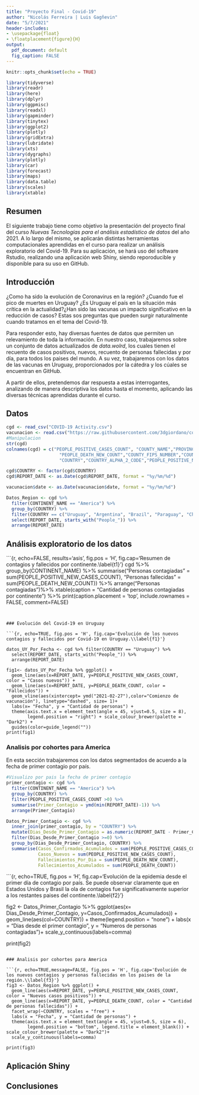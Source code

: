 ```yaml
---
title: "Proyecto Final - Covid-19"
author: "Nicolás Ferreira | Luis Gagñevin"
date: "5/7/2021"
header-includes: 
- \usepackage{float} 
- \floatplacement{figure}{H}
output:
  pdf_document: default
  fig_caption: FALSE
---
```




```r
knitr::opts_chunk$set(echo = TRUE)
```

```r
library(tidyverse)
library(readr)
library(here)
library(dplyr)
library(ggpmisc)
library(readxl)
library(gapminder)
library(tinytex)
library(ggplot2)
library(plotly)
library(gridExtra)
library(lubridate)
library(xts)
library(dygraphs)
library(plotly)
library(car)
library(forecast)
library(maps)
library(data.table)
library(scales)
library(xtable)
```

## Resumen

El siguiente trabajo tiene como objetivo la presentación del proyecto final del curso *Nuevas Tecnologías para el análisis estadístico de datos* del año 2021. A lo largo del mismo, se aplicarán distintas herramientas computacionales aprendidas en el curso para realizar un análisis exploratorio del Covid-19. Para su aplicación, se hará uso del software Rstudio, realizando una aplicación web Shiny, siendo reporoducible y disponible para su uso en GitHub.

## Introducción

¿Como ha sido la evolución de Coronavirus en la región? ¿Cuando fue el pico de muertes en Uruguay? ¿Es Uruguay el país en la situación más crítica en la actualidad?¿Han sido las vacunas un impacto significativo en la reducción de casos? Estas sos preguntas que pueden surgir naturalmente cuando tratamos en el tema del Covid-19.

Para responder esto, hay diversas fuentes de datos que permiten un relevamiento de toda la información. En nuestro caso, trabajaremos sobre un conjunto de datos actualizados de *data.wolrd*, los cuales tienen el recuento de casos positivos, nuevos, recuento de personas fallecidas y por día, para todos los paises del mundo. A su vez, trabajaremos con los datos de las vacunas en Uruguay, proporcionados por la cátedra y los cúales se encuentran en GitHub. 

A partir de ellos, pretendemos dar respuesta a estas interrogantes, analizando de manera descriptiva los datos hasta el momento, aplicando las diversas técnicas aprendidas durante el curso.

## Datos

```r
cgd <- read_csv("COVID-19 Activity.csv")
vacunacion <- read.csv("https://raw.githubusercontent.com/3dgiordano/covid-19-uy-vacc-data/main/data/Uruguay.csv")
#Manipulacion
str(cgd)
colnames(cgd) = c("PEOPLE_POSITIVE_CASES_COUNT", "COUNTY_NAME","PROVINCE_STATE_NAME","REPORT_DATE" ,"CONTINENT_NAME","DATA_SOURCE_NAME",
                    "PEOPLE_DEATH_NEW_COUNT","COUNTY_FIPS_NUMBER","COUNTRY_ALPHA_3_CODE",
                    "COUNTRY","COUNTRY_ALPHA_2_CODE","PEOPLE_POSITIVE_NEW_CASES_COUNT", "PEOPLE_DEATH_COUNT")

cgd$COUNTRY <- factor(cgd$COUNTRY)
cgd$REPORT_DATE <- as.Date(cgd$REPORT_DATE, format = "%y/%m/%d")

vacunacion$date <- as.Date(vacunacion$date, format = "%y/%m/%d")

Datos_Region <- cgd %>% 
  filter(CONTINENT_NAME == "America") %>% 
  group_by(COUNTRY) %>%
  filter(COUNTRY == c("Uruguay", "Argentina", "Brazil", "Paraguay", "Chile", "Venezuela", "Peru", "Colombia", "Ecuador")) %>% 
  select(REPORT_DATE, starts_with("People_")) %>% 
  arrange(REPORT_DATE)
```

## Análisis exploratorio de los datos

```{r, echo=FALSE, results='asis', fig.pos = 'H', fig.cap='Resumen de contagios y fallecidos por continente.\\label{t1}'}
cgd %>% 
  group_by(CONTINENT_NAME) %>% 
  summarise("Personas contagiadas" = sum(PEOPLE_POSITIVE_NEW_CASES_COUNT),
            "Personas fallecidas" = sum(PEOPLE_DEATH_NEW_COUNT)) %>%
  arrange("Personas contagiadas")%>%
  xtable(caption = "Cantidad de personas contagiadas por continente") %>%
  print(caption.placement = 'top', include.rownames = FALSE, comment=FALSE)

  
```


### Evolución del Covid-19 en Uruguay

```{r, echo=TRUE, fig.pos = 'H', fig.cap='Evolución de los nuevos contagios y fallecidos por Covid-19 en Uruguay.\\label{f1}'}

datos_UY_Por_Fecha <- cgd %>% filter(COUNTRY == "Uruguay") %>% 
  select(REPORT_DATE, starts_with("People_")) %>% 
  arrange(REPORT_DATE)

fig1<- datos_UY_Por_Fecha %>% ggplot() + 
  geom_line(aes(x=REPORT_DATE, y=PEOPLE_POSITIVE_NEW_CASES_COUNT, color = "Casos nuevos")) +
  geom_line(aes(x=REPORT_DATE, y=PEOPLE_DEATH_COUNT, color = "Fallecidos")) +
  geom_vline(aes(xintercept= ymd("2021-02-27"),color="Comienzo de vacunación"), linetype="dashed", size= 1)+
  labs(x= "Fecha", y = "Cantidad de personas") + 
  theme(axis.text.x = element_text(angle = 45, vjust=0.5, size = 8),
        legend.position = "right") + scale_colour_brewer(palette = "Dark2") +
  guides(color=guide_legend(""))
print(fig1)
```

### Analisis por cohortes para America

En esta sección trabajaremos con los datos segmentados de acuerdo a la fecha de primer contagio por país. 

```r
#Visualizo por pais la fecha de primer contagio
primer_contagio <- cgd %>% 
  filter(CONTINENT_NAME == "America") %>% 
  group_by(COUNTRY) %>% 
  filter(PEOPLE_POSITIVE_CASES_COUNT >0) %>% 
  summarise(Primer_Contagio = ymd(min(REPORT_DATE)-1)) %>% 
  arrange(Primer_Contagio)

Datos_Primer_Contagio <- cgd %>% 
  inner_join(primer_contagio, by = "COUNTRY") %>% 
  mutate(Dias_Desde_Primer_Contagio = as.numeric(REPORT_DATE - Primer_Contagio)) %>% 
  filter(Dias_Desde_Primer_Contagio >=0) %>% 
  group_by(Dias_Desde_Primer_Contagio, COUNTRY) %>% 
  summarise(Casos_Confirmados_Acumulados = sum(PEOPLE_POSITIVE_CASES_COUNT),
            Casos_Nuevos = sum(PEOPLE_POSITIVE_NEW_CASES_COUNT),
            Fallecimientos_Por_Dia = sum(PEOPLE_DEATH_NEW_COUNT),
            Fallecimientos_Acumulados = sum(PEOPLE_DEATH_COUNT))
```

```{r, echo=TRUE, fig.pos = 'H', fig.cap='Evolución de la epidemia desde el primer día de contagio por país. Se puede observar claramente que en Estados Unidos y Brasil la ola de contagios fue significativamente superior a los restantes paises del continente.\\label{f2}'}

fig2 <- Datos_Primer_Contagio %>% 
  ggplot(aes(x= Dias_Desde_Primer_Contagio, y=Casos_Confirmados_Acumulados)) +
  geom_line(aes(col=COUNTRY)) + 
  theme(legend.position = "none") +
  labs(x = "Dias desde el primer contagio", y = "Numeros de personas contagiadas")+
  scale_y_continuous(labels=comma) 

print(fig2)
```

### Analisis por cohortes para America

```{r, echo=TRUE,message=FALSE, fig.pos = 'H', fig.cap='Evolución de los nuevos contagios y personas fallecidas en los paises de la región.\\label{f3}'}
fig3 <- Datos_Region %>% ggplot() + 
  geom_line(aes(x=REPORT_DATE, y=PEOPLE_POSITIVE_NEW_CASES_COUNT, color = "Nuevos casos positivos")) +
  geom_line(aes(x=REPORT_DATE, y=PEOPLE_DEATH_COUNT, color = "Cantidad de personas fallecidas")) + 
  facet_wrap(~COUNTRY, scales = "free") + 
  labs(x = "Fecha", y = "Cantidad de personas") +
  theme(axis.text.x = element_text(angle = 45, vjust=0.5, size = 6),
        legend.position = "bottom", legend.title = element_blank()) + scale_colour_brewer(palette = "Dark2")+
  scale_y_continuous(labels=comma) 

print(fig3)
```


## Aplicación Shiny

## Conclusiones